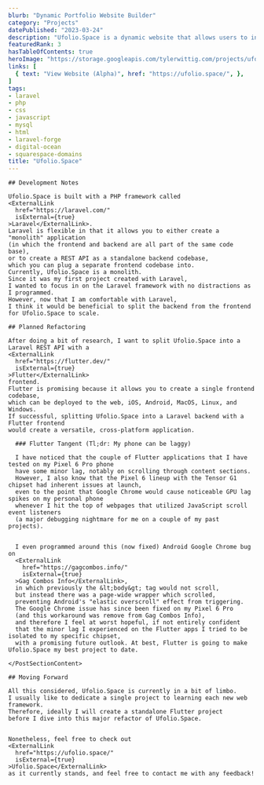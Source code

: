 ```yaml
---
blurb: "Dynamic Portfolio Website Builder"
category: "Projects"
datePublished: "2023-03-24"
description: "Ufolio.Space is a dynamic website that allows users to instantly create a portfolio website with a custom theme, which will automatically adapt based on the content they upload."
featuredRank: 3
hasTableOfContents: true
heroImage: "https://storage.googleapis.com/tylerwittig.com/projects/ufolio-space/dithered-bw-random-175.webp"
links: [
  { text: "View Website (Alpha)", href: "https://ufolio.space/", },
]
tags:
- laravel
- php
- css
- javascript
- mysql
- html
- laravel-forge
- digital-ocean
- squarespace-domains
title: "Ufolio.Space"
---
```




<PostSection>
  <PostSectionContent slot="content">

    ## Development Notes
    
    Ufolio.Space is built with a PHP framework called 
    <ExternalLink
      href="https://laravel.com/"
      isExternal={true}
    >Laravel</ExternalLink>.
    Laravel is flexible in that it allows you to either create a "monolith" application 
    (in which the frontend and backend are all part of the same code base),
    or to create a REST API as a standalone backend codebase,
    which you can plug a separate frontend codebase into.
    Currently, Ufolio.Space is a monolith. 
    Since it was my first project created with Laravel,
    I wanted to focus in on the Laravel framework with no distractions as I programmed.
    However, now that I am comfortable with Laravel, 
    I think it would be beneficial to split the backend from the frontend for Ufolio.Space to scale.

  </PostSectionContent>
</PostSection>
<PostSection>
  <PostSectionContent slot="content">

    ## Planned Refactoring
    
    After doing a bit of research, I want to split Ufolio.Space into a Laravel REST API with a 
    <ExternalLink
      href="https://flutter.dev/"
      isExternal={true}
    >Flutter</ExternalLink>
    frontend.
    Flutter is promising because it allows you to create a single frontend codebase,
    which can be deployed to the web, iOS, Android, MacOS, Linux, and Windows.
    If successful, splitting Ufolio.Space into a Laravel backend with a Flutter frontend 
    would create a versatile, cross-platform application. 
    
  </PostSectionContent>
  
  <PostSection slot="sub-section">
    <PostSectionContent slot="content">

      ### Flutter Tangent (Tl;dr: My phone can be laggy)
      
      I have noticed that the couple of Flutter applications that I have tested on my Pixel 6 Pro phone 
      have some minor lag, notably on scrolling through content sections.
      However, I also know that the Pixel 6 lineup with the Tensor G1 chipset had inherent issues at launch, 
      even to the point that Google Chrome would cause noticeable GPU lag spikes on my personal phone 
      whenever I hit the top of webpages that utilized JavaScript scroll event listeners 
      (a major debugging nightmare for me on a couple of my past projects).
    
    
      I even programmed around this (now fixed) Android Google Chrome bug on
      <ExternalLink
        href="https://gagcombos.info/"
        isExternal={true}
      >Gag Combos Info</ExternalLink>,
      in which previously the &lt;body&gt; tag would not scroll, 
      but instead there was a page-wide wrapper which scrolled, 
      preventing Android's "elastic overscroll" effect from triggering.
      The Google Chrome issue has since been fixed on my Pixel 6 Pro
      (and this workaround was remove from Gag Combos Info), 
      and therefore I feel at worst hopeful, if not entirely confident 
      that the minor lag I experienced on the Flutter apps I tried to be isolated to my specific chipset,
      with a promising future outlook. At best, Flutter is going to make Ufolio.Space my best project to date.
      
    </PostSectionContent>
  </PostSection>

</PostSection>

<PostSection>
  <PostSectionContent slot="content">

    ## Moving Forward
    
    All this considered, Ufolio.Space is currently in a bit of limbo.
    I usually like to dedicate a single project to learning each new web framework.
    Therefore, ideally I will create a standalone Flutter project 
    before I dive into this major refactor of Ufolio.Space. 
  
  
    Nonetheless, feel free to check out 
    <ExternalLink
      href="https://ufolio.space/"
      isExternal={true}
    >Ufolio.Space</ExternalLink>
    as it currently stands, and feel free to contact me with any feedback!
    
  </PostSectionContent>
</PostSection>
